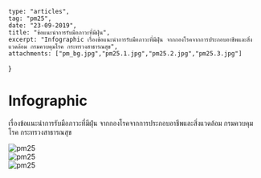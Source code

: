 
	type: "articles",
	tag: "pm25",
	date: "23-09-2019",
	title: "ข้อแนะนำการรับมือภาวะที่มีฝุ่น",
	excerpt: "Infographic เรื่องข้อแนะนำการรับมือภาวะที่มีฝุ่น จากกองโรคจากการประกอบอาชีพและสิ่งแวดล้อม กรมควบคุมโรค กระทรวงสาธารณสุข",
	attachments: ["pm_bg.jpg","pm25.1.jpg","pm25.2.jpg","pm25.3.jpg"]
}

# Infographic

เรื่องข้อแนะนำการรับมือภาวะที่มีฝุ่น จากกองโรคจากการประกอบอาชีพและสิ่งแวดล้อม กรมควบคุมโรค กระทรวงสาธารณสุข

<Img fluid={props.images[1].childImageSharp.fluid} alt="pm25" />
<br/>
<Img fluid={props.images[2].childImageSharp.fluid} alt="pm25" />
<br/>
<Img fluid={props.images[3].childImageSharp.fluid} alt="pm25" />